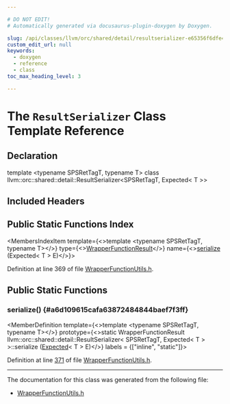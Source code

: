 ```yaml
---

# DO NOT EDIT!
# Automatically generated via docusaurus-plugin-doxygen by Doxygen.

slug: /api/classes/llvm/orc/shared/detail/resultserializer-e65356f6dfe4450b667c2cf4516d354d
custom_edit_url: null
keywords:
  - doxygen
  - reference
  - class
toc_max_heading_level: 3

---
```





# The `ResultSerializer` Class Template Reference

<DoxygenPage pluginConfig={pluginConfig}>



## Declaration

<CodeBlock>template &lt;typename SPSRetTagT, typename T&gt;
class llvm::orc::shared::detail::ResultSerializer&lt;SPSRetTagT, Expected&lt; T &gt;&gt;</CodeBlock>

## Included Headers

<IncludesList>
<IncludesListItem
  filePath="llvm/ExecutionEngine/Orc/Shared/WrapperFunctionUtils.h"
  permalink="/docs/api/files/include/include/llvm/include/llvm/executionengine/include/llvm/executionengine/orc/include/llvm/executionengine/orc/shared/wrapperfunctionutils-h"
  isLocal="true" />
</IncludesList>

## Public Static Functions Index

<MembersIndex>

<MembersIndexItem
  template={<>template &lt;typename SPSRetTagT, typename T&gt;</>}
  type={<><a href="/docs/api/classes/llvm/orc/shared/wrapperfunctionresult">WrapperFunctionResult</a></>}
  name={<><a href="#a6d109615cafa63872484844baef7f3ff">serialize</a> (Expected&lt; T &gt; E)</>}>
</MembersIndexItem>

</MembersIndex>


Definition at line 369 of file <a href="/docs/api/files/include/include/llvm/include/llvm/executionengine/include/llvm/executionengine/orc/include/llvm/executionengine/orc/shared/wrapperfunctionutils-h">WrapperFunctionUtils.h</a>.

<SectionDefinition>

## Public Static Functions

### serialize() {#a6d109615cafa63872484844baef7f3ff}

<MemberDefinition
  template={<>template &lt;typename SPSRetTagT, typename T&gt;</>}
  prototype={<>static WrapperFunctionResult llvm::orc::shared::detail::ResultSerializer&lt; SPSRetTagT, Expected&lt; T &gt; &gt;::serialize (<a href="/docs/api/classes/llvm/expected">Expected</a>&lt; T &gt; E)</>}
  labels = {["inline", "static"]}>

Definition at line <a href="/docs/api/files/include/include/llvm/include/llvm/executionengine/include/llvm/executionengine/orc/include/llvm/executionengine/orc/shared/wrapperfunctionutils-h/#l00371">371</a> of file <a href="/docs/api/files/include/include/llvm/include/llvm/executionengine/include/llvm/executionengine/orc/include/llvm/executionengine/orc/shared/wrapperfunctionutils-h">WrapperFunctionUtils.h</a>.
</MemberDefinition>

</SectionDefinition>

<hr/>

The documentation for this class was generated from the following file:

<ul>
<li><a href="/docs/api/files/include/include/llvm/include/llvm/executionengine/include/llvm/executionengine/orc/include/llvm/executionengine/orc/shared/wrapperfunctionutils-h">WrapperFunctionUtils.h</a></li>
</ul>

</DoxygenPage>
